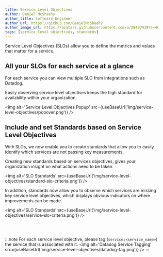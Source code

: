 ```yaml
---
title: Service Level Objectives
author: Daniel McSheehy
author_title: Software Engineer
author_url: https://github.com/DanielMcSheehy
author_image_url: https://avatars.githubusercontent.com/u/28493438?s=460&u=4bbd1de69b9ca85d21e45350d15db419a27072fc&v=4
tags: [service level objectives, standards]
---
```



Service Level Objectives (SLOs) allow you to define the metrics and values that matter for a service. 

<!--truncate-->

## All your SLOs for each service at a glance

For each service you can view multiple SLO from integrations such as Datadog.

Easily observing service level objectives keeps the high standard for availability within your organization.

<img
  alt='Service Level Objectives Popup'
  src={useBaseUrl('img/service-level-objectives/popover.png')}
/>

## Include and set Standards based on Service Level Objectives

With SLOs, we now enable you to create standards that allow you to easily identify which services 
are not passing key measurements.

Creating new standards based on services objectives, gives your organization insight on what actions need to be taken.

<img
  alt='SLO Standards'
  src={useBaseUrl('img/service-level-objectives/standard-slo-criteria.png')}
/>

In addition, standards now allow you to observe which services are missing key service level objectives, which displays
obvious indicators on where improvements can be made.

<img
  alt='SLO Standards'
  src={useBaseUrl('img/service-level-objectives/service-slo-criteria.png')}
/>

<br />
<br />

:::note
For each service level objective, please tag (`service:<service_name>`) 
the service that is associated with it.
<img
  alt='Datadog Service Tagging'
  src={useBaseUrl('img/service-level-objectives/datadog-tag.png')}
/>
:::



<br />
